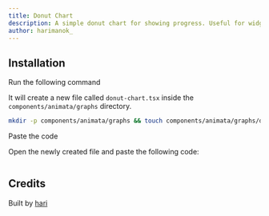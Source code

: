 ```yaml
---
title: Donut Chart
description: A simple donut chart for showing progress. Useful for widget and bento grids.
author: harimanok_
---
```


<ComponentPreview name="graphs-donut-chart--docs" />

## Installation

<Steps>
<Step>Run the following command</Step>

It will create a new file called `donut-chart.tsx` inside the `components/animata/graphs` directory.

```bash
mkdir -p components/animata/graphs && touch components/animata/graphs/donut-chart.tsx
```

<Step>Paste the code</Step>

Open the newly created file and paste the following code:

```jsx file=<rootDir>/animata/graphs/donut-chart.tsx

```

</Steps>

## Credits

Built by [hari](https://github.com/hari)
